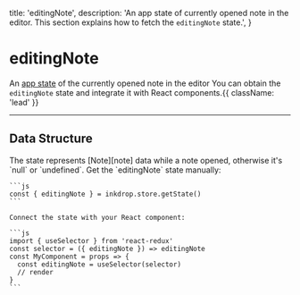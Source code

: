   title: 'editingNote',
  description: 'An app state of currently opened note in the editor. This section explains how to fetch the `editingNote` state.',
}

# editingNote

An [app state](/guides/flux-architecture) of the currently opened note in the editor
You can obtain the `editingNote` state and integrate it with React components.{{ className: 'lead' }}


---

## Data Structure

<Row>
  <Col>
    The state represents [Note][note] data while a note opened, otherwise it's `null` or `undefined`.
  </Col>
  <Col sticky>
    Get the `editingNote` state manually:

    ```js
    const { editingNote } = inkdrop.store.getState()
    ```

    Connect the state with your React component:

    ```js
    import { useSelector } from 'react-redux'
    const selector = ({ editingNote }) => editingNote
    const MyComponent = props => {
      const editingNote = useSelector(selector)
      // render
    }
    ```
  </Col>
</Row>

[note]: /reference/data-models#a-nameresource-notenotea
